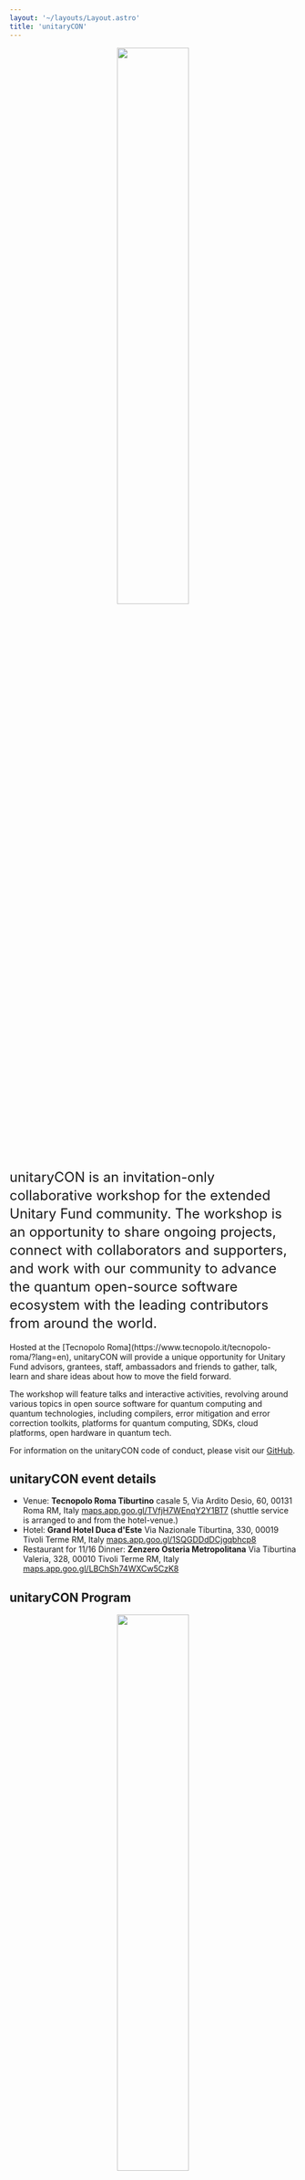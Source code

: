 ```yaml
---
layout: '~/layouts/Layout.astro'
title: 'unitaryCON'
---
```


<p align="center">
  <img src="/images/unitaryCON_2023.png" style="width: 50%" />
</p>

<div style='font-size: 1.5rem; line-height: 2rem;'>
unitaryCON is an invitation-only collaborative workshop for the extended Unitary Fund community. The workshop is an opportunity to share ongoing projects, connect with collaborators and supporters, and work with our community to advance the quantum open-source software ecosystem with the leading contributors from around the world.
</div>
<br/>

<div>
Hosted at the [Tecnopolo Roma](https://www.tecnopolo.it/tecnopolo-roma/?lang=en), unitaryCON will provide a unique opportunity for Unitary Fund advisors, grantees, staff, ambassadors and friends to gather, talk, learn and share ideas about how to move the field forward.

The workshop will feature talks and interactive activities, revolving around various topics in open source software for quantum computing and quantum technologies, including compilers, error mitigation and error correction toolkits, platforms for quantum computing, SDKs, cloud platforms, open hardware in quantum tech.

For information on the unitaryCON code of conduct, please visit our [GitHub](https://github.com/unitaryfund/unitary.fund/blob/master/CODE_OF_CONDUCT.md).

## unitaryCON event details
- Venue: **Tecnopolo Roma Tiburtino** 
casale 5, Via Ardito Desio, 60, 00131
Roma RM, Italy
[maps.app.goo.gl/TVfjH7WEnqY2Y1BT7](https://maps.app.goo.gl/TVfjH7WEnqY2Y1BT7)
(shuttle service is arranged to and from the hotel-venue.)
- Hotel: **Grand Hotel Duca d'Este**
Via Nazionale Tiburtina, 330, 00019
Tivoli Terme RM, Italy
[maps.app.goo.gl/1SQGDDdDCjgqbhcp8](https://maps.app.goo.gl/1SQGDDdDCjgqbhcp8)
- Restaurant for 11/16 Dinner: **Zenzero Osteria Metropolitana**
Via Tiburtina Valeria, 328, 00010
Tivoli Terme RM, Italy
[maps.app.goo.gl/LBChSh74WXCw5CzK8](https://maps.app.goo.gl/LBChSh74WXCw5CzK8)

## unitaryCON Program

<p align="center">
  <img src="/images/unitaryCON_2023_program.png" style="width: 50%" />
</p>
You can find the full **workshop agenda [here (PDF)](https://unitary.fund/assets/unitaryCON_Program.pdf)**.

### unitaryCON Talks
- *Wed Nov 15, 2023*
  - **Nathan Shammah**, Unitary Fund, "Welcome Unitary Fund!”
- **Peter Groszkowski**, Oak Ridge National Lab, “Simulating superconducting circuits with scqubits”
- **Jordan Sullivan**, AWS, “Amazon Braket”

*Thu Nov 16, 2023*
- **Luciano Bello**, IBM Quantum, “Qiskit: Transformative impact on quantum research and community development”
- **Nathan Killoran**, Xanadu, “PennyLane & Catalyst: envisioning the future of quantum software”
- **Matt Lourens**, Stellenbosch University, “Hierarchical quantum circuit representations”

*Fri Nov 17, 2023*
- **Xiuzhe (Roger) Luo**, Perimeter Institute, “The Julia programming language in the quantum community”
- **Eduardo Maschio**, PASQAL, “Qadence: a differentiable interface for digital-analog programs” 

### Discord Channel
You can stay up to date with the information on unitaryCON on the [unitarycon channel](https://discord.gg/SuPfydWg) on the Unitary Fund Discord. 


</div>
